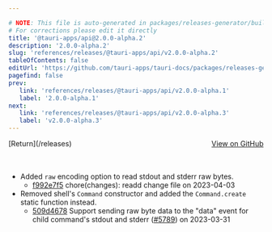 ```yaml
---

# NOTE: This file is auto-generated in packages/releases-generator/build.ts
# For corrections please edit it directly
title: '@tauri-apps/api@2.0.0-alpha.2'
description: '2.0.0-alpha.2'
slug: 'references/releases/@tauri-apps/api/v2.0.0-alpha.2'
tableOfContents: false
editUrl: 'https://github.com/tauri-apps/tauri-docs/packages/releases-generator/build.ts'
pagefind: false
prev:
   link: 'references/releases/@tauri-apps/api/v2.0.0-alpha.1'
   label: '2.0.0-alpha.1'
next:
   link: 'references/releases/@tauri-apps/api/v2.0.0-alpha.3'
   label: 'v2.0.0-alpha.3'
---
```


<div style="margin-bottom:3rem; display: flex; justify-content: space-between; align-items: center"><span>[Return](/releases)</span><span><a href="https://github.com/tauri-apps/tauri/releases/tag/@tauri-apps/api-v2.0.0-alpha.2">View on GitHub</a></span></div>

- Added `raw` encoding option to read stdout and stderr raw bytes.
  - [f992e7f5](https://www.github.com/tauri-apps/tauri/commit/f992e7f58bf975c654a3daf36780b31a32bac064) chore(changes): readd change file on 2023-04-03
- Removed shell&#39;s `Command` constructor and added the `Command.create` static function instead.
  - [509d4678](https://www.github.com/tauri-apps/tauri/commit/509d4678b12816c1dd08a9a5efa71ba556d91c27) Support sending raw byte data to the &quot;data&quot; event for child command&#39;s stdout and stderr ([#5789](https://www.github.com/tauri-apps/tauri/pull/5789)) on 2023-03-31


